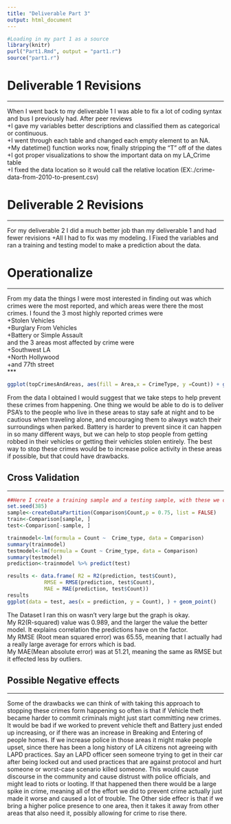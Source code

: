 ```yaml
---
title: "Deliverable Part 3"
output: html_document
---
```


```R
#Loading in my part 1 as a source
library(knitr)
purl("Part1.Rmd", output = "part1.r")
source("part1.r")
```

# Deliverable 1 Revisions  
***  
When I went back to my deliverable 1 I was able to fix a lot of coding syntax and bus I    previously had. After peer reviews   
  +I gave my variables better descriptions and classified them as categorical or continuous.   
  +I went through each table and changed each empty element to an NA.   
  +My datetime() function works now, finally stripping the "T" off of the dates  
  +I got proper visualizations to show the important data on my LA_Crime table  
  +I fixed the data location so it would call the relative location   (EX:./crime-data-from-2010-to-present.csv)  
  

# Deliverable 2 Revisions  
***    
For my deliverable 2 I did a much better job than my deliverable 1 and had fewer revisions
  +All I had to fix was my modeling. I Fixed the variables and ran a training and testing model to make a prediction about the data.   
  
  
# Operationalize  
***     
From my data the things I were most interested in finding out was which crimes were the most reported, and which areas were there the most crimes. I found the 3 most highly reported crimes were   
  +Stolen Vehicles  
  +Burglary From Vehicles  
  +Battery or Simple Assault  
and the 3 areas most affected by crime were   
  +Southwest LA   
  +North Hollywood  
  +and 77th street    
***  
```r
ggplot(topCrimesAndAreas, aes(fill = Area,x = CrimeType, y =Count)) + geom_bar(position = "dodge",stat = "identity")+geom_text(aes(label=Count), position=position_dodge(width=1.0), vjust=-.5)
```  
  
From the data I obtained I would suggest that we take steps to help prevent these crimes from happening. One thing we would be able to do is to deliver PSA's to the people who live in these areas to stay safe at night and to be cautious when traveling alone, and encouraging them to always watch their surroundings when parked. Battery is harder to prevent since it can happen in so many different ways, but we can help to stop people from getting robbed in their vehicles or getting their vehicles stolen entirely. The best way to stop these crimes would be to increase police activity in these areas if possible, but that could have drawbacks.

## Cross Validation  
***  
```r
##Here I create a training sample and a testing sample, with these we can make predictions on crime Count. Since locale wasn't a good indicator we can omit it.
set.seed(385)
sample<-createDataPartition(Comparison$Count,p = 0.75, list = FALSE)
train<-Comparison[sample, ]
test<-Comparison[-sample, ]

trainmodel<-lm(formula = Count ~  Crime_type, data = Comparison)
summary(trainmodel)
testmodel<-lm(formula = Count ~ Crime_type, data = Comparison)
summary(testmodel)
prediction<-trainmodel %>% predict(test)

results <- data.frame( R2 = R2(prediction, test$Count),
            RMSE = RMSE(prediction, test$Count),
            MAE = MAE(prediction, test$Count))
results
ggplot(data = test, aes(x = prediction, y = Count), ) + geom_point()

```
The Dataset I ran this on wasn't very large but the graph is okay.   
My R2(R-squared) value was 0.989, and the larger the value the better model. It explains correlation the predictions have on the factor.  
My RMSE (Root mean squared error) was 65.55, meaning that I actually had a really large average for errors which is bad.  
My MAE(Mean absolute error) was at 51.21, meaning the same as RMSE but it effected less by outliers.  


## Possible Negative effects
***   
Some of the drawbacks we can think of with taking this approach to stopping these crimes form happening so often is that if Vehicle theft became harder to commit criminals might just start committing new crimes. It would be bad if we worked to prevent vehicle theft and Battery just ended up increasing, or if there was an increase in Breaking and Entering of people homes. If we increase police in those areas it might make people upset, since there has been a long history of LA citizens not agreeing with LAPD practices. Say an LAPD officer seen someone trying to get in their car after being locked out and used practices that are against protocol and hurt someone or worst-case scenario killed someone. This would cause discourse in the community and cause distrust with police officials, and might lead to riots or looting. If that happened then there would be a large spike in crime, meaning all of the effort we did to prevent crime actually just made it worse and caused a lot of trouble. The Other side effecr is that if we bring a higher police presence to one area, then it takes it away from other areas that also need it, possibly allowing for crime to rise there.